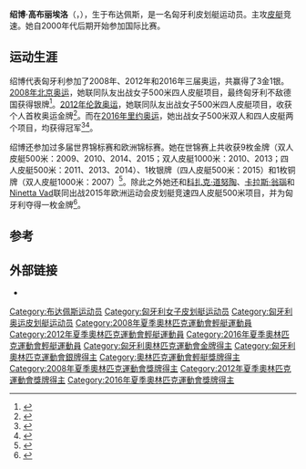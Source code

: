 {{NoteTA|G1=Sports}}
{{About|匈牙利皮划艇运动员|同名罗马尼亚田径运动员|加布里埃拉·薩博}}
{{Infobox sportsperson
| headercolor    = silver
| name           = 绍博·高布丽埃洛
| image          = 
| image_size     = 
| caption        = 
| fullname       = {{lang|hu|Szabó Gabriella}}
| nationality    = {{HUN}}
| birth_date     = {{birth date and age|1986|8|14}}
| birth_place    = {{HUN}}[[布达佩斯|布达佩斯]]
| height         = 
| weight         = 
| sport          = [[皮划艇竞速|皮划艇竞速]]
| club           = KSI（1997－2006）<br>Dunaferr SE（2006－2008）<br>Budapest Honvéd SE（2008－）
| coach          = [[奇派什·费伦茨|奇派什·费伦茨]]
| show-medals    = no
| medaltemplates = 
{{MedalCount
|[[夏季奥林匹克运动会|夏季奥运]]|3|1|0
|[[世界皮划艇锦标赛|世界皮划艇竞速锦标赛]]|9|1|1
|欧洲皮划艇竞速锦标赛|9|3|1
|[[欧洲运动会|欧洲运动会]]|1|0|0
|'''总计'''|'''22'''|'''5'''|'''2'''
}}
{{MedalSport|女子皮划艇竞速}}
{{MedalCountry|{{HUN}}}}
{{MedalCompetition|[[奥林匹克运动会|奥林匹克运动会]]}}
{{MedalGold|[[2012年夏季奥林匹克运动会|2012 伦敦]]|[[2012年夏季奧林匹克運動會輕艇女子500公尺四人愛斯基摩艇|四人皮艇500米]]}}
{{MedalGold|[[2016年夏季奥林匹克运动会|2016 里约热内卢]]|[[2016年夏季奧林匹克運動會輕艇女子500公尺雙人愛斯基摩艇比賽|双人皮艇500米]]}}
{{MedalGold|2016 里约热内卢|[[2016年夏季奧林匹克運動會輕艇女子500公尺四人愛斯基摩艇比賽|四人皮艇500米]]}}
{{MedalSilver|[[2008年夏季奥林匹克运动会|2008 北京]]|[[2008年夏季奥林匹克运动会皮划艇比赛—女子500米四人皮艇|四人皮艇500米]]}}
{{MedalCompetition|[[世界皮划艇锦标赛|世界皮划艇竞速锦标赛]]}}
{{MedalGold|[[2009年世界輕艇競速錦標賽|2009 达特茅斯]]|双人皮艇500米}}
{{MedalGold|[[2010年世界輕艇競速錦標賽|2010 波兹南]]|双人皮艇500米}}
{{MedalGold|2010 波兹南|双人皮艇1000米}}
{{MedalGold|[[2011年世界輕艇競速錦標賽|2011 塞格德]]|四人皮艇500米}}
{{MedalGold|[[2013年世界輕艇競速錦標賽|2013 杜伊斯堡]]|双人皮艇1000米}}
{{MedalGold|2013 杜伊斯堡|四人皮艇500米}}
{{MedalGold|[[2014年世界輕艇競速錦標賽|2014 莫斯科]]|双人皮艇500米}}
{{MedalGold|2014 莫斯科|四人皮艇500米}}
{{MedalGold|[[2015年世界輕艇競速錦標賽|2015 米兰]]|双人皮艇500米}}
{{MedalSilver|2015 米兰|四人皮艇500米}}
{{MedalBronze|[[2007年世界輕艇競速錦標賽|2007 杜伊斯堡]]|双人皮艇1000米}}
{{MedalCompetition|欧洲皮划艇竞速锦标赛}}
{{MedalGold|2007 蓬特韦德拉|双人皮艇1000米}}
{{MedalGold|2008 米兰|双人皮艇500米}}
{{MedalGold|2009 勃兰登堡|双人皮艇500米}}
{{MedalGold|2010 特拉索纳|双人皮艇1000米}}
{{MedalGold|2011 贝尔格莱德|双人皮艇1000米}}
{{MedalGold|2014 勃兰登堡|双人皮艇500米}}
{{MedalGold|2014 勃兰登堡|四人皮艇500米}}
{{MedalGold|2016 莫斯科|双人皮艇500米}}
{{MedalGold|2016 莫斯科|四人皮艇500米}}
{{MedalSilver|2009 勃兰登堡|双人皮艇1000米}}
{{MedalSilver|2010 特拉索纳|四人皮艇500米}}
{{MedalSilver|2011 贝尔格莱德|四人皮艇500米}}
{{MedalBronze|2012 萨格勒布|四人皮艇500米}}
{{MedalCompetition|[[欧洲运动会|欧洲运动会]]}}
{{MedalGold|[[2015年欧洲运动会|2015 巴库]] | [[2015年歐洲運動會輕艇競速比賽|四人皮艇500米]]}}
}}
{{Eastern name order|匈牙利语|匈牙利人名}}
'''绍博·高布丽埃洛'''（{{lang-hu|Szabó Gabriella}}，{{bd|1986年|8月14日||}}），生于布达佩斯，是一名匈牙利皮划艇运动员。主攻[[皮艇|皮艇]]竞速。她自2000年代后期开始参加国际比赛。

==运动生涯==
绍博代表匈牙利参加了2008年、2012年和2016年三届奥运，共赢得了3金1银。[[2008年夏季奥林匹克运动会皮划艇比赛|2008年北京奥运]]，她联同队友出战女子500米四人皮艇项目，最终匈牙利不敌德国获得银牌<ref>{{cite web|url=http://www.canoagem.org.br/Beijing2008/resultados/velocidade/k4%20500w/Kayak%20Four%20(K4)%20500m%20Women%20Final.pdf|title=Kayak Four (K4) 500m Women Final|publisher={{lang|pt|Confederação Brasileira de Canoagem}}|work=Beijing 2008|date=2008-08-26|accessdate=2016-10-18|archive-url=https://web.archive.org/web/20161019151452/http://www.canoagem.org.br/Beijing2008/resultados/velocidade/k4%20500w/Kayak%20Four%20(K4)%20500m%20Women%20Final.pdf|archive-date=2016-10-19|dead-url=yes}}</ref>。[[2012年夏季奧林匹克運動會輕艇比賽|2012年伦敦奥运]]，她联同队友出战女子500米四人皮艇项目，收获个人首枚奥运金牌<ref>{{cite web|url=http://index.hu/sport/2012/london/cikkek/noi_negyes_donto/|script-title=hu:20 év után aranyérmes a női kajaknégyes|publisher=[[Index_(匈牙利网站)|index.hu]]|date=2012-08-08|accessdate=2016-10-18|archive-date=2016-10-19|archive-url=https://web.archive.org/web/20161019211047/http://index.hu/sport/2012/london/cikkek/noi_negyes_donto/|dead-url=no}}</ref>。而在[[2016年夏季奥林匹克运动会皮划艇比赛|2016年里约奥运]]，她出战女子500米双人和四人皮艇两个项目，均获得冠军<ref>{{cite web|url=http://dailynewshungary.com/day-11-rio2016-golden-duo/|title=Day 11 in Rio2016: The golden duo|publisher=Daily News Hungary|date=2016-08-17|accessdate=2016-11-03|archiveurl=https://web.archive.org/web/20160818182634/http://dailynewshungary.com/day-11-rio2016-golden-duo/|archivedate=2016-08-18|deadurl=no}}</ref><ref>{{cite web|url=http://dailynewshungary.com/day-15-rio2016-fantastic-finish/|title=Day 15 in Rio2016: Fantastic finish|publisher=Daily News Hungary|date=2016-08-21|accessdate=2016-11-03|archiveurl=https://web.archive.org/web/20160822184333/http://dailynewshungary.com/day-15-rio2016-fantastic-finish/|archivedate=2016-08-22|deadurl=no}}</ref>。

绍博还参加过多届世界锦标赛和欧洲锦标赛。她在世锦赛上共收获9枚金牌（双人皮艇500米：2009、2010、2014、2015；双人皮艇1000米：2010、2013；四人皮艇500米：2011、2013、2014）、1枚银牌（四人皮艇500米：2015）和1枚铜牌（双人皮艇1000米：2007）<ref>{{cite web|url=http://www.canoeresults.eu/medals?year=&name=Szabo+Gabriella|title=Szabo Gabriella|website=CanoeResults.eu|accessdate=2016-11-04|archive-date=2016-11-04|archive-url=https://web.archive.org/web/20161104143151/http://www.canoeresults.eu/medals?year=&name=Szabo+Gabriella|dead-url=no}}</ref>。除此之外她还和[[科扎克·道努陶|科扎克·道努陶]]、[[卡拉斯·翁瑙|卡拉斯·翁瑙]]和[[Ninetta_Vad|Ninetta Vad]]联同出战2015年欧洲运动会皮划艇竞速四人皮艇500米项目，并为匈牙利夺得一枚金牌<ref>{{cite web|url=http://www.insidethegames.biz/articles/1027998/germany-and-hungary-share-canoe-sprint-spoils-as-belarus-secure-first-european-games-gold|title=Germany and Hungary share canoe sprint spoils as Belarus secure first European Games gold|publisher=Inside the Games|date=2015-06-15|accessdate=2016-11-04|archive-date=2016-11-04|archive-url=https://web.archive.org/web/20161104141956/http://www.insidethegames.biz/articles/1027998/germany-and-hungary-share-canoe-sprint-spoils-as-belarus-secure-first-european-games-gold|dead-url=no}}</ref>。

==参考==
{{reflist}}

==外部链接==
*{{cite web|url=https://www.sports-reference.com/olympics/athletes/sz/gabriella-szabo-1.html|title=Sports-reference.com介绍页面|archiveurl=https://web.archive.org/web/20190629105955/https://www.sports-reference.com/olympics/athletes/sz/gabriella-szabo-1.html|archivedate=2019-06-29|deadurl=yes}}

{{奥林匹克运动会皮划艇静水比赛女子双人皮艇500米冠军}}
{{奥林匹克运动会皮划艇静水比赛女子四人皮艇500米冠军}}
{{DEFAULTSORT:Szabo, Gabriella}}
[[Category:布达佩斯运动员|Category:布达佩斯运动员]]
[[Category:匈牙利女子皮划艇运动员|Category:匈牙利女子皮划艇运动员]]
[[Category:匈牙利奥运皮划艇运动员|Category:匈牙利奥运皮划艇运动员]]
[[Category:2008年夏季奧林匹克運動會輕艇運動員|Category:2008年夏季奧林匹克運動會輕艇運動員]]
[[Category:2012年夏季奧林匹克運動會輕艇運動員|Category:2012年夏季奧林匹克運動會輕艇運動員]]
[[Category:2016年夏季奧林匹克運動會輕艇運動員|Category:2016年夏季奧林匹克運動會輕艇運動員]]
[[Category:匈牙利奧林匹克運動會金牌得主|Category:匈牙利奧林匹克運動會金牌得主]]
[[Category:匈牙利奧林匹克運動會銀牌得主|Category:匈牙利奧林匹克運動會銀牌得主]]
[[Category:奧林匹克運動會輕艇獎牌得主|Category:奧林匹克運動會輕艇獎牌得主]]
[[Category:2008年夏季奧林匹克運動會獎牌得主|Category:2008年夏季奧林匹克運動會獎牌得主]]
[[Category:2012年夏季奧林匹克運動會獎牌得主|Category:2012年夏季奧林匹克運動會獎牌得主]]
[[Category:2016年夏季奧林匹克運動會獎牌得主|Category:2016年夏季奧林匹克運動會獎牌得主]]